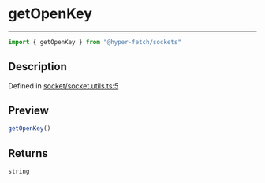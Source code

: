 

# getOpenKey

<div class="api-docs__separator" data-reactroot="">

---

</div><div class="api-docs__import" data-reactroot="">

```ts
import { getOpenKey } from "@hyper-fetch/sockets"
```

</div><div class="api-docs__section">

## Description

</div><div class="api-docs__description"><span class="api-docs__do-not-parse">



</span></div><p class="api-docs__definition">

Defined in [socket/socket.utils.ts:5](https://github.com/BetterTyped/hyper-fetch/blob/3f01c37e/packages/sockets/src/socket/socket.utils.ts#L5)

</p><div class="api-docs__section">

## Preview

</div><div class="api-docs__preview fn">

```ts
getOpenKey()
```

</div><div class="api-docs__section">

## Returns

</div><div class="api-docs__returns">

```ts
string
```

</div>
